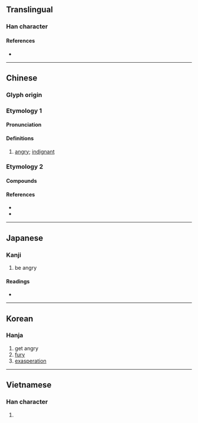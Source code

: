 {{see|分心}}
{{character info/new}}

==Translingual==

===Han character===
{{Han char|rn=61|rad=心|as=04|sn=8|four=80332|canj=CSHP|ids=⿱分心}}

====References====
* {{Han ref|kx=0379.020|dkj=10408|dj=0707.080|hdz=42274.060|uh=5FFF|ud=24575|bh=A9C1|bd=43457}}

----

==Chinese==
{{zh-forms}}

===Glyph origin===
{{Han etym}}
===Etymology 1===
====Pronunciation====
{{zh-pron
|m=fèn
|c=fan6,fan2,fan5
|mn=ml:hùn/tw:hún
|mc=y
|oc=y
|cat=
}}

====Definitions====
{{zh-hanzi}}

# [[angry]]; [[indignant]]

===Etymology 2===
{{zh-see|憤|var}}

====Compounds====
{{zh-der|不忿|不忿氣|嗔忿|忿不顧身|忿世嫉俗|忿世嫉邪|忿忿|忿忿不平|忿怒|忿恚|忿恨|忿悁|忿懣|忿懥|忿戾|忿氣|忿然|忿然作色|忿爭|忿發|忿言|忿詈|忿鷙|急忿怨痛|悁忿|悒鬱不忿|惱忿忿|懲忿窒欲|捐忿與瑕|氣不忿|氣忿|氣忿忿|激忿填膺|狷忿|生忿|發忿}}

====References====
* {{R:twedu|A01319}}
* {{R:yue:Hanzi}}

----

==Japanese==

===Kanji===
{{ja-kanji|grade=|rs=心04}}

# be angry

====Readings====
* {{ja-readings|on=[[ふん]] (fun)|kun=[[いかる]] (ikaru)}}

----

==Korean==

===Hanja===
{{ko-hanja|hangeul=분|eumhun=|rv=bun|mr=pun|y=pun}}

# get angry
# [[fury]]
# [[exasperation]]

----

==Vietnamese==

===Han character===
{{vi-readings|rs=心04|hanviet=phẫn}}

# {{defn|lang=vi|sort=心04}}